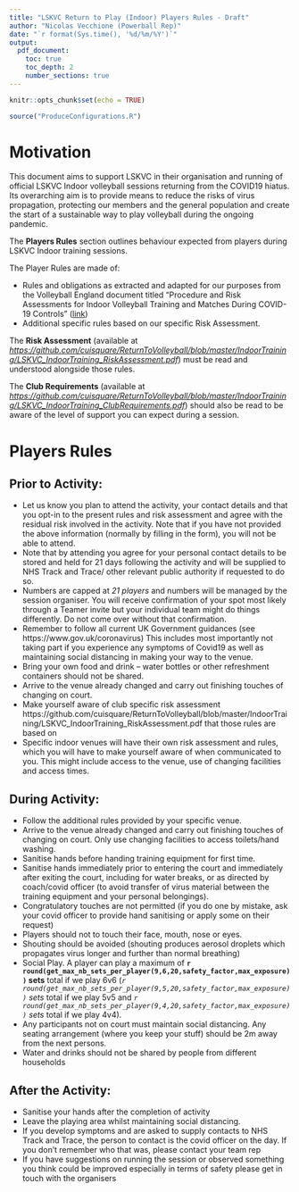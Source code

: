```yaml
---
title: "LSKVC Return to Play (Indoor) Players Rules - Draft"
author: "Nicolas Vecchione (Powerball Rep)"
date: "`r format(Sys.time(), '%d/%m/%Y')`"
output: 
  pdf_document:
    toc: true
    toc_depth: 2
    number_sections: true
---
```


```r
knitr::opts_chunk$set(echo = TRUE)
```
```r
source("ProduceConfigurations.R")
```

# Motivation {-}

This document aims to support LSKVC in their organisation and running of official LSKVC Indoor volleyball sessions returning from the COVID19 hiatus. Its overarching aim is to provide means to reduce the risks of virus propagation, protecting our members and the general population and create the start of a sustainable way to play volleyball during the ongoing pandemic. 

The **Players Rules** section outlines behaviour expected from players during LSKVC Indoor training sessions. 

The  Player Rules are made of:

* Rules and obligations as extracted and adapted for our purposes from the Volleyball England document titled "Procedure and Risk Assessments for Indoor Volleyball Training and Matches
During COVID- 19 Controls" ([link](https://media.volleyballengland.org/docs/Return%20to%20play%20indoor%20volleyball%20-%20risk%20assessment.pdf))
* Additional specific rules based on our specific Risk Assessment.

The **Risk Assessment** (available at  *[https://github.com/cuisquare/ReturnToVolleyball/blob/master/IndoorTraining/LSKVC_IndoorTraining_RiskAssessment.pdf](https://github.com/cuisquare/ReturnToVolleyball/blob/master/IndoorTraining/LSKVC_IndoorTraining_RiskAssessment.pdf)*) must be read and understood alongside those rules. 

The **Club Requirements** (available at  *[https://github.com/cuisquare/ReturnToVolleyball/blob/master/IndoorTraining/LSKVC_IndoorTraining_ClubRequirements.pdf](https://github.com/cuisquare/ReturnToVolleyball/blob/master/IndoorTraining/LSKVC_IndoorTraining_ClubRequirements.pdf)*) should also be read to be aware of the level of support you can expect during a session.

\newpage
# Players Rules

## Prior to Activity:
* Let us know you plan to attend the activity, your contact details and that you opt-in to the present rules and risk assessment and agree with the residual risk involved in the activity. Note that if you have not provided the above information (normally by filling in the form), you will not be able to attend. 
* Note that by attending you agree for your personal contact details to be stored and held for 21 days following the activity and will be supplied to NHS Track and Trace/ other relevant public authority if requested to do so.
* Numbers are capped at *21 players* and numbers will be managed by the session organiser. You will receive confirmation of your spot most likely through a Teamer invite but your individual team might do things differently. Do not come over without that confirmation.
* Remember to follow all current UK Government guidances (see https://www.gov.uk/coronavirus) This includes most importantly not taking part if you experience any symptoms of Covid19 as well as maintaining social distancing in making your way to the venue.
* Bring your own food and drink – water bottles or other refreshment containers should not be shared. 
* Arrive to the venue already changed and carry out finishing touches of changing on court.
* Make yourself aware of club specific risk assessment https://github.com/cuisquare/ReturnToVolleyball/blob/master/IndoorTraining/LSKVC_IndoorTraining_RiskAssessment.pdf that those rules are based on
* Specific indoor venues will have their own risk assessment and rules, which you will have to make yourself aware of when communicated to you. This might include access to the venue, use of changing facilities and access times.

## During Activity:
* Follow the additional rules provided by your specific venue.
* Arrive to the venue already changed and carry out finishing touches of changing on court. Only use changing facilities to access toilets/hand washing. 
* Sanitise hands before handing training equipment for first time.
* Sanitise hands immediately prior to entering the court and immediately after exiting the court, including for water breaks, or as directed by coach/covid officer (to avoid transfer of virus material between the training equipment and your personal belongings).
* Congratulatory touches are not permitted (if you do one by mistake, ask your covid officer to provide hand sanitising or apply some on their request)
* Players should not to touch their face, mouth, nose or eyes. 
* Shouting should be avoided (shouting produces aerosol droplets which propagates virus longer and further than normal breathing)
* Social Play. A player can play a maximum of **`r round(get_max_nb_sets_per_player(9,6,20,safety_factor,max_exposure))` sets** total if we play 6v6 (*`r round(get_max_nb_sets_per_player(9,5,20,safety_factor,max_exposure))` sets* total if we play 5v5 and *`r round(get_max_nb_sets_per_player(9,4,20,safety_factor,max_exposure))` sets* total if we play 4v4).
* Any participants not on court must maintain social distancing. Any seating arrangement (where you keep your stuff) should be 2m away from the next persons. 
* Water and drinks should not be shared by people from different households

## After the Activity:
* Sanitise your hands after the completion of activity
* Leave the playing area whilst maintaining social distancing.
* If you develop symptoms and are asked to supply contacts to NHS Track and Trace, the person to contact is the covid officer on the day. If you don't remember who that was, please contact your team rep
* If you have suggestions on running the session or observed something you think could be improved especially in terms of safety please get in touch with the organisers
